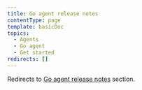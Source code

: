 ```yaml
---
title: Go agent release notes
contentType: page
template: basicDoc
topics:
  - Agents
  - Go agent
  - Get started
redirects: []
---
```


Redirects to [Go agent release notes](/docs/release-notes/agent-release-notes/go-release-notes) section.
